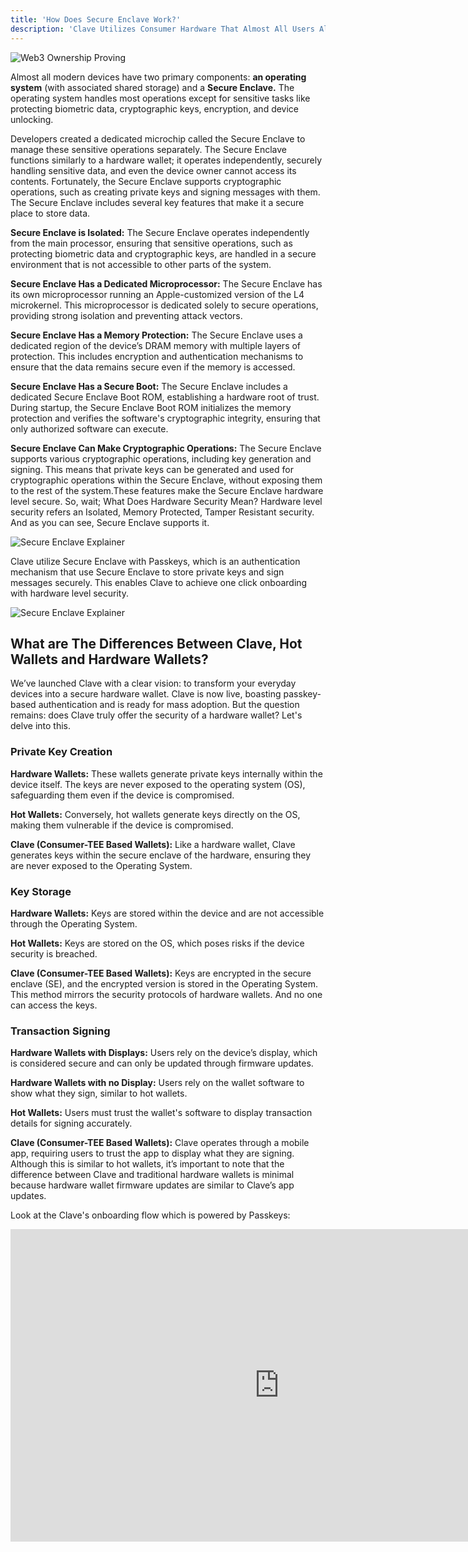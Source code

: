 ```yaml
---
title: 'How Does Secure Enclave Work?'
description: 'Clave Utilizes Consumer Hardware That Almost All Users Already Have in Their Everyday Devices: Secure Enclave and Passkeys.'
---
```

![Web3 Ownership Proving](./images/securenclave1.png)

Almost all modern devices have two primary components: **an operating system** (with associated shared storage) and a **Secure Enclave.** The operating system handles most operations except for sensitive tasks like protecting biometric data, cryptographic keys, encryption, and device unlocking.

Developers created a dedicated microchip called the Secure Enclave to manage these sensitive operations separately. The Secure Enclave functions similarly to a hardware wallet; it operates independently, securely handling sensitive data, and even the device owner cannot access its contents. Fortunately, the Secure Enclave supports cryptographic operations, such as creating private keys and signing messages with them. The Secure Enclave includes several key features that make it a secure place to store data.

**Secure Enclave is Isolated:** The Secure Enclave operates independently from the main processor, ensuring that sensitive operations, such as protecting biometric data and cryptographic keys, are handled in a secure environment that is not accessible to other parts of the system.

**Secure Enclave Has a Dedicated Microprocessor:** The Secure Enclave has its own microprocessor running an Apple-customized version of the L4 microkernel. This microprocessor is dedicated solely to secure operations, providing strong isolation and preventing attack vectors.

**Secure Enclave Has a Memory Protection:** The Secure Enclave uses a dedicated region of the device’s DRAM memory with multiple layers of protection. This includes encryption and authentication mechanisms to ensure that the data remains secure even if the memory is accessed.

**Secure Enclave Has a Secure Boot:** The Secure Enclave includes a dedicated Secure Enclave Boot ROM, establishing a hardware root of trust. During startup, the Secure Enclave Boot ROM initializes the memory protection and verifies the software's cryptographic integrity, ensuring that only authorized software can execute.

**Secure Enclave Can Make Cryptographic Operations:** The Secure Enclave supports various cryptographic operations, including key generation and signing. This means that private keys can be generated and used for cryptographic operations within the Secure Enclave, without exposing them to the rest of the system.These features make the Secure Enclave hardware level secure. So, wait; What Does Hardware Security Mean? Hardware level security refers an Isolated, Memory Protected, Tamper Resistant security. And as you can see, Secure Enclave supports it.

![Secure Enclave Explainer](./images/securenclave2.png)


Clave utilize Secure Enclave with Passkeys, which is an authentication mechanism that use Secure Enclave to store private keys and sign messages securely. This enables Clave to achieve one click onboarding with hardware level security.


![Secure Enclave Explainer](./images/securenclave3.png)



## What are The Differences Between Clave, Hot Wallets and Hardware Wallets?

We’ve launched Clave with a clear vision: to transform your everyday devices into a secure hardware wallet. Clave is now live, boasting passkey-based authentication and is ready for mass adoption. But the question remains: does Clave truly offer the security of a hardware wallet? Let's delve into this.

### Private Key Creation

**Hardware Wallets:** These wallets generate private keys internally within the device itself. The keys are never exposed to the operating system (OS), safeguarding them even if the device is compromised.

**Hot Wallets:** Conversely, hot wallets generate keys directly on the OS, making them vulnerable if the device is compromised.

**Clave (Consumer-TEE Based Wallets):** Like a hardware wallet, Clave generates keys within the secure enclave of the hardware, ensuring they are never exposed to the Operating System.

### Key Storage

**Hardware Wallets:** Keys are stored within the device and are not accessible through the Operating System.

**Hot Wallets:** Keys are stored on the OS, which poses risks if the device security is breached.

**Clave (Consumer-TEE Based Wallets):** Keys are encrypted in the secure enclave (SE), and the encrypted version is stored in the Operating System. This method mirrors the security protocols of hardware wallets. And no one can access the keys.

### Transaction Signing

**Hardware Wallets with Displays:** Users rely on the device’s display, which is considered secure and can only be updated through firmware updates.

**Hardware Wallets with no Display:** Users rely on the wallet software to show what they sign, similar to hot wallets.

**Hot Wallets:** Users must trust the wallet's software to display transaction details for signing accurately.

**Clave (Consumer-TEE Based Wallets):** Clave operates through a mobile app, requiring users to trust the app to display what they are signing. Although this is similar to hot wallets, it’s important to note that the difference between Clave and traditional hardware wallets is minimal because hardware wallet firmware updates are similar to Clave’s app updates.


Look at the Clave's onboarding flow which is powered by Passkeys:
<iframe
  width="860"
  height="500"
  src="https://www.youtube.com/embed/aM8x2qE3tgU?si=KTcvzeoYTUIZiJXK"
  title="YouTube video player"
  frameborder="0"
  allow="accelerometer; autoplay; clipboard-write; encrypted-media; gyroscope; picture-in-picture"
  allowfullscreen
></iframe>

